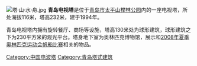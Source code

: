 {{expand|time=2014-03-31T15:28:35+00:00}}
{{unreferenced|time=2014-03-31T15:28:35+00:00}}
[[Image:塔·山·水·舟.jpg|thumb]]
'''青岛电视塔'''是位于[[青岛市|青岛市]][[太平山_(青岛)|太平山]][[榉林公园|榉林公园]]内的一座电视塔，所处海拔116米，塔高232米，建于1994年。

青岛电视塔内拥有旋转餐厅、商场等设施，塔高130米处为球形建筑，球形建筑之下为230平方米的观光平台。塔身地下室为奥林匹克博物馆，展示和[[2008年夏季奥林匹克运动会帆船比赛|2008年夏季奥林匹克运动会帆船比赛]]相关的物品。

[[Category:中国电波塔|Category:中国电波塔]]
[[Category:青岛塔式建筑|Category:青岛塔式建筑]]